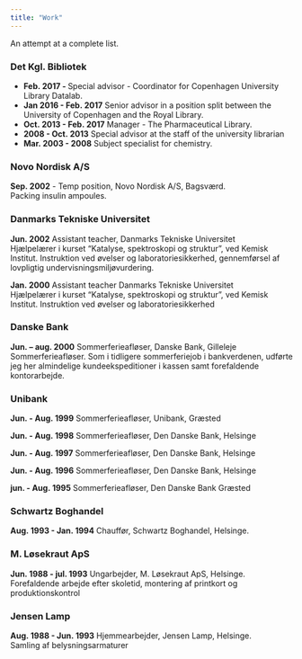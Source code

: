 ```yaml
---
title: "Work"
---
```


An attempt at a complete list.

### Det Kgl. Bibliotek
  - **Feb. 2017 - ** Special advisor - Coordinator for Copenhagen University Library Datalab.  
  - **Jan 2016 - Feb. 2017** Senior advisor in a position split between the University of Copenhagen and the Royal Library.  
  - **Oct. 2013 - Feb. 2017** Manager - The Pharmaceutical Library.  
  - **2008 - Oct. 2013** Special advisor at the staff of the university librarian  
  - **Mar. 2003 - 2008** Subject specialist for chemistry.


### Novo Nordisk A/S

**Sep. 2002** - Temp position, Novo Nordisk A/S, Bagsværd.  
Packing insulin ampoules.

### Danmarks Tekniske Universitet
**Jun. 2002** Assistant teacher, Danmarks Tekniske Universitet  
Hjælpelærer i kurset "Katalyse, spektroskopi og struktur", ved Kemisk Institut. Instruktion ved øvelser og laboratoriesikkerhed, gennemførsel af lovpligtig undervisningsmiljøvurdering.

**Jan. 2000** Assistant teacher Danmarks Tekniske Universitet  
Hjælpelærer i kurset "Katalyse, spektroskopi og struktur", ved Kemisk Institut. Instruktion ved øvelser og laboratoriesikkerhed


### Danske Bank
**Jun. -- aug. 2000** Sommerferieafløser, Danske Bank, Gilleleje  
Sommerferieafløser. Som i tidligere sommerferiejob i bankverdenen, udførte jeg her almindelige kundeekspeditioner i kassen samt forefaldende kontorarbejde.

### Unibank
**Jun. - Aug. 1999** Sommerferieafløser, Unibank, Græsted

**Jun. - Aug. 1998** Sommerferieafløser, Den Danske Bank, Helsinge

**Jun. - Aug. 1997** Sommerferieafløser, Den Danske Bank, Helsinge

**Jun. - Aug. 1996** Sommerferieafløser, Den Danske Bank, Helsinge

**jun. - Aug. 1995** Sommerferieafløser, Den Danske Bank Græsted

### Schwartz Boghandel
**Aug. 1993 - Jan. 1994** Chauffør, Schwartz Boghandel, Helsinge.


### M. Løsekraut ApS
**Jun. 1988 - jul. 1993** Ungarbejder, M. Løsekraut ApS, Helsinge.  
Forefaldende arbejde efter skoletid, montering af printkort og produktionskontrol

### Jensen Lamp
**Aug. 1988 - Jun. 1993** Hjemmearbejder, Jensen Lamp, Helsinge.  
Samling af belysningsarmaturer
